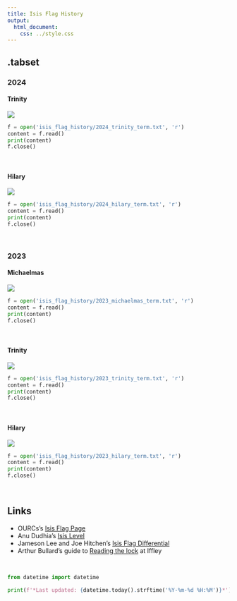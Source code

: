 ```yaml
---
title: Isis Flag History
output:
  html_document:
    css: ../style.css
---
```


{.tabset}
---------

### 2024 {.tabset}

#### Trinity {.tabset}

![](isis_flag_history/2024_trinity_term.png)

```python
f = open('isis_flag_history/2024_trinity_term.txt', 'r')
content = f.read()
print(content)
f.close()
```

<br>

#### Hilary {.tabset}

![](isis_flag_history/2024_hilary_term.png)

```python
f = open('isis_flag_history/2024_hilary_term.txt', 'r')
content = f.read()
print(content)
f.close()
```

<br>

### 2023 {.tabset}

#### Michaelmas {.tabset}

![](isis_flag_history/2023_michaelmas_term.png)

```python
f = open('isis_flag_history/2023_michaelmas_term.txt', 'r')
content = f.read()
print(content)
f.close()
```

<br>

#### Trinity {.tabset}

![](isis_flag_history/2023_trinity_term.png)

```python
f = open('isis_flag_history/2023_trinity_term.txt', 'r')
content = f.read()
print(content)
f.close()
```

<br>

#### Hilary {.tabset}

![](isis_flag_history/2023_hilary_term.png)

```python
f = open('isis_flag_history/2023_hilary_term.txt', 'r')
content = f.read()
print(content)
f.close()
```

<br>

Links
-----
- OURCs's [Isis Flag Page](https://ourcs.co.uk/information/flags/isis/)
- Anu Dudhia's [Isis Level](https://eodg.atm.ox.ac.uk/user/dudhia/rowing/river.html)
- Jameson Lee and Joe Hitchen's [Isis Flag Differential](https://flags.jamesonlee.com/)
- Arthur Bullard's guide to [Reading the lock](https://www.photonhunter.co.uk/~art/rowing/bucks.html) at Iffley

<br>

```python
from datetime import datetime

print(f'*Last updated: {datetime.today().strftime('%Y-%m-%d %H:%M')}*')
```
